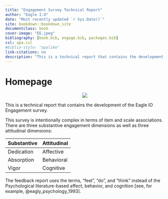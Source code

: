 --- 
title: "Engagement Survey Technical Report"
author: "Eagle I.O"
date: "Most recently updated `r Sys.Date()`"
site: bookdown::bookdown_site
documentclass: book
cover-image: "EE.jpeg"
bibliography: [book.bib, engage.bib, packages.bib]
csl: apa.csl
#biblio-style: "apalike"
link-citations: no
description: "This is a technical report that contains the development of the Eagle IO Engagement survey. The output format for this example is bookdown::gitbook."
---
# Homepage {-#Homepage}

<center>
![](EE.jpeg)
</center>  

This is a technical report that contains the development of the Eagle IO Engagement survey.

This survey is intentionally complex in terms of item and scale associations. There are three substantive engagement dimensions as well as three attitudinal dimensions: 

| Substantive    | Attitudinal   |
|----------------|---------------|
| Dedication     | Affective     |
| Absorption     | Behavioral    |
| Vigor          | Cognitive     |

The feedback report uses the terms, "feel", "do", and "think" instead of the Psychological literature-based affect, behavior, and cognition [see, for example, @eagly_psychology_1993].

